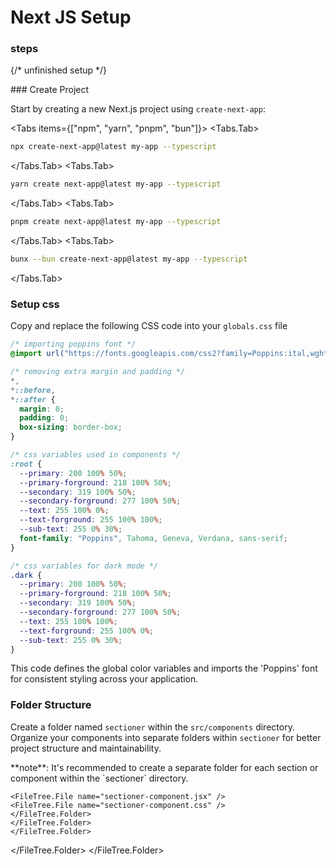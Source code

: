 # Next JS Setup
### steps

 
{/* 
unfinished setup
 */}

 
<Steps>
### Create Project

Start by creating a new Next.js project using `create-next-app`:

<Tabs items={["npm", "yarn", "pnpm", "bun"]}>
  <Tabs.Tab>
  ```bash copy
  npx create-next-app@latest my-app --typescript
  ```
  </Tabs.Tab>
  <Tabs.Tab>
  ```bash copy
  yarn create next-app@latest my-app --typescript
  ```
  </Tabs.Tab>
  <Tabs.Tab>
  ```bash copy
  pnpm create next-app@latest my-app --typescript
  ```
  </Tabs.Tab>
  <Tabs.Tab>
  ```bash copy
  bunx --bun create-next-app@latest my-app --typescript
  ```
  </Tabs.Tab>
</Tabs>
 
### Setup css

Copy and replace the following CSS code into your `globals.css` file

```css copy
/* importing poppins font */
@import url("https://fonts.googleapis.com/css2?family=Poppins:ital,wght@0,100;0,200;0,300;0,400;0,500;0,600;0,700;0,800;0,900;1,100;1,200;1,300;1,400;1,500;1,600;1,700;1,800;1,900&display=swap");

/* removing extra margin and padding */
*,
*::before,
*::after {
  margin: 0;
  padding: 0;
  box-sizing: border-box;
}

/* css variables used in components */
:root {
  --primary: 200 100% 50%;
  --primary-forground: 218 100% 50%;
  --secondary: 319 100% 50%;
  --secondary-forground: 277 100% 50%;
  --text: 255 100% 0%;
  --text-forground: 255 100% 100%;
  --sub-text: 255 0% 30%;
  font-family: "Poppins", Tahoma, Geneva, Verdana, sans-serif;
}

/* css variables for dark mode */
.dark {
  --primary: 200 100% 50%;
  --primary-forground: 218 100% 50%;
  --secondary: 319 100% 50%;
  --secondary-forground: 277 100% 50%;
  --text: 255 100% 100%;
  --text-forground: 255 100% 0%;
  --sub-text: 255 0% 30%;
}
```
This code defines the global color variables and imports the 'Poppins' font for consistent styling across your application.

### Folder Structure

Create a folder named `sectioner` within the `src/components` directory. Organize your components into separate folders within `sectioner` for better project structure and maintainability.

 
<Callout type="warning" emoji="💡">
**note**: It's recommended to create a separate folder for each section or component within the `sectioner` directory.
</Callout>




 
<FileTree>
  <FileTree.Folder name="your-project" defaultOpen>
  <FileTree.Folder name="src" defaultOpen>
    <FileTree.Folder name="components" defaultOpen>
    <FileTree.Folder name="sectioner" defaultOpen>
      <FileTree.Folder name="component-name" defaultOpen>
        
    <FileTree.File name="sectioner-component.jsx" />
    <FileTree.File name="sectioner-component.css" />
    </FileTree.Folder>  
    </FileTree.Folder>
    </FileTree.Folder>
    
    
  </FileTree.Folder>
  </FileTree.Folder>
</FileTree>

</Steps>
